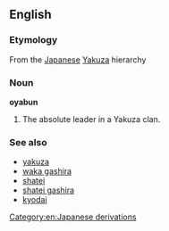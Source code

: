 ==English==

===Etymology===
From the [[Japanese]] [[Yakuza]] hierarchy

===Noun===
'''oyabun'''

#The absolute leader in a Yakuza clan.

===See also===
*[[yakuza]]
*[[waka gashira]]
*[[shatei]]
*[[shatei gashira]]
*[[kyodai]]

[[Category:en:Japanese derivations]]